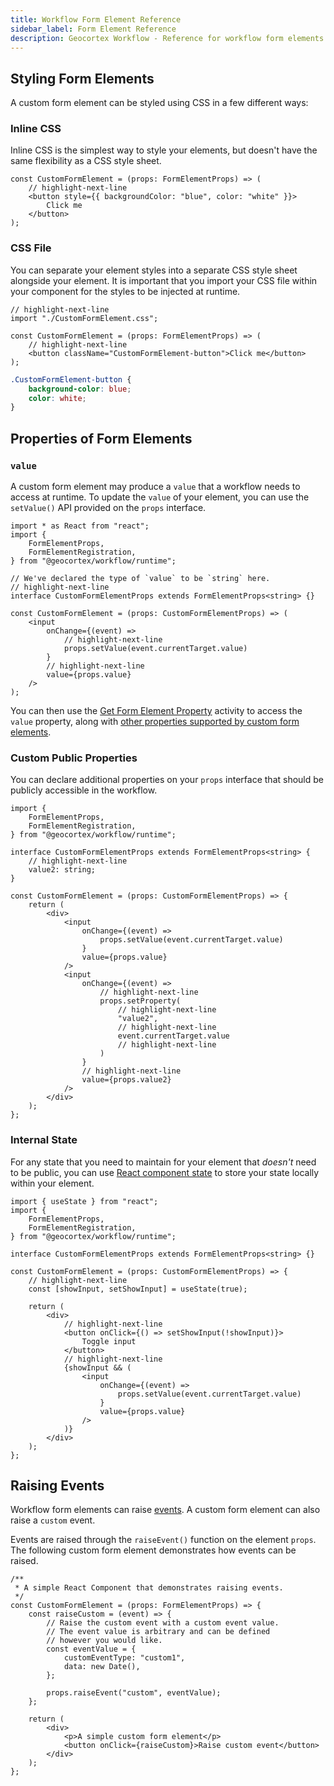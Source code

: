 ```yaml
---
title: Workflow Form Element Reference
sidebar_label: Form Element Reference
description: Geocortex Workflow - Reference for workflow form elements for web applications
---
```


## Styling Form Elements

A custom form element can be styled using CSS in a few different ways:

### Inline CSS

Inline CSS is the simplest way to style your elements, but doesn't have the same flexibility as a CSS style sheet.

```tsx
const CustomFormElement = (props: FormElementProps) => (
    // highlight-next-line
    <button style={{ backgroundColor: "blue", color: "white" }}>
        Click me
    </button>
);
```

### CSS File

You can separate your element styles into a separate CSS style sheet alongside your element. It is important that you import your CSS file within your component for the styles to be injected at runtime.

```tsx
// highlight-next-line
import "./CustomFormElement.css";

const CustomFormElement = (props: FormElementProps) => (
    // highlight-next-line
    <button className="CustomFormElement-button">Click me</button>
);
```

```css title="CustomFormElement.css"
.CustomFormElement-button {
    background-color: blue;
    color: white;
}
```

## Properties of Form Elements

### `value`

A custom form element may produce a `value` that a workflow needs to access at runtime. To update the `value` of your element, you can use the `setValue()` API provided on the `props` interface.

```tsx
import * as React from "react";
import {
    FormElementProps,
    FormElementRegistration,
} from "@geocortex/workflow/runtime";

// We've declared the type of `value` to be `string` here.
// highlight-next-line
interface CustomFormElementProps extends FormElementProps<string> {}

const CustomFormElement = (props: CustomFormElementProps) => (
    <input
        onChange={(event) =>
            // highlight-next-line
            props.setValue(event.currentTarget.value)
        }
        // highlight-next-line
        value={props.value}
    />
);
```

You can then use the [Get Form Element Property](https://docs.geocortex.com/workflow/latest/help/Default.htm#wf5/help/activities/get-form-element-property.htm) activity to access the `value` property, along with [other properties supported by custom form elements](https://docs.geocortex.com/workflow/latest/help/Default.htm#wf5/help/form-elements/custom.htm#Custom_Form_Element_Properties%3FTocPath%3DForms%7CForm%2520Element%2520Reference%7CCustom%2520Form%2520Elements%7C_____1).

### Custom Public Properties

You can declare additional properties on your `props` interface that should be publicly accessible in the workflow.

```tsx
import {
    FormElementProps,
    FormElementRegistration,
} from "@geocortex/workflow/runtime";

interface CustomFormElementProps extends FormElementProps<string> {
    // highlight-next-line
    value2: string;
}

const CustomFormElement = (props: CustomFormElementProps) => {
    return (
        <div>
            <input
                onChange={(event) =>
                    props.setValue(event.currentTarget.value)
                }
                value={props.value}
            />
            <input
                onChange={(event) =>
                    // highlight-next-line
                    props.setProperty(
                        // highlight-next-line
                        "value2",
                        // highlight-next-line
                        event.currentTarget.value
                        // highlight-next-line
                    )
                }
                // highlight-next-line
                value={props.value2}
            />
        </div>
    );
};
```

### Internal State

For any state that you need to maintain for your element that _doesn't_ need to be public, you can use [React component state](https://reactjs.org/docs/hooks-state.html) to store your state locally within your element.

```tsx
import { useState } from "react";
import {
    FormElementProps,
    FormElementRegistration,
} from "@geocortex/workflow/runtime";

interface CustomFormElementProps extends FormElementProps<string> {}

const CustomFormElement = (props: CustomFormElementProps) => {
    // highlight-next-line
    const [showInput, setShowInput] = useState(true);

    return (
        <div>
            // highlight-next-line
            <button onClick={() => setShowInput(!showInput)}>
                Toggle input
            </button>
            // highlight-next-line
            {showInput && (
                <input
                    onChange={(event) =>
                        props.setValue(event.currentTarget.value)
                    }
                    value={props.value}
                />
            )}
        </div>
    );
};
```

## Raising Events

Workflow form elements can raise [events](https://docs.geocortex.com/workflow/latest/help/Default.htm#wf5/help/forms.htm#Events%3FTocPath%3DForms%7COverview%2520of%2520Forms%7CEvents%7C_____0). A custom form element can also raise a `custom` event.

Events are raised through the `raiseEvent()` function on the element `props`. The following custom form element demonstrates how events can be raised.

```tsx
/**
 * A simple React Component that demonstrates raising events.
 */
const CustomFormElement = (props: FormElementProps) => {
    const raiseCustom = (event) => {
        // Raise the custom event with a custom event value.
        // The event value is arbitrary and can be defined
        // however you would like.
        const eventValue = {
            customEventType: "custom1",
            data: new Date(),
        };

        props.raiseEvent("custom", eventValue);
    };

    return (
        <div>
            <p>A simple custom form element</p>
            <button onClick={raiseCustom}>Raise custom event</button>
        </div>
    );
};
```
